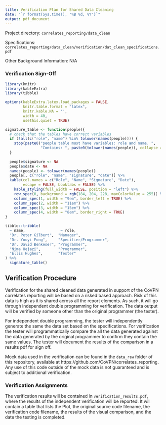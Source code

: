 ```yaml
---
title: Verification Plan for Shared Data Cleaning
date: "`r format(Sys.time(), '%B %d, %Y')`"
output: pdf_document
---
```


Project directory: `correlates_reporting/data_clean`

Specifications: `correlates_reporting/data_clean/verification/dat_clean_specifications.pdf`

Other Background Information: N/A 

### Verification  Sign-Off

```r
library(knitr)
library(kableExtra)
library(tibble)

options(kableExtra.latex.load_packages = FALSE, 
        knitr.table.format = "latex",
        knitr.kable.NA = '',
        width = 40,
        usethis.quiet = TRUE)

signature_table <- function(people){
  # check that the tables have correct variables
  if (!all(c("role", "name") %in% tolower(names(people)))) {
    stop(paste0("people table must have variables: role and name. ",
                "Contains: ", paste0(tolower(names(people)), collapse = ", ")))
  }
  
  people$signature <- NA
  people$date <- NA
  names(people) <- tolower(names(people))
  people[, c("role", "name", "signature", "date")] %>% 
  kable(col.names = c("Role", "Name", "Signature", "Date"),
        escape = FALSE, booktabs = FALSE) %>% 
    kable_styling(full_width = FALSE, position = "left") %>% 
    row_spec(0, background = rgb(184, 204, 228, maxColorValue = 255)) %>% 
    column_spec(1, width = "9em", border_left = TRUE) %>% 
    column_spec(2, width = "11em") %>% 
    column_spec(3, width = "15em") %>% 
    column_spec(4, width = "8em", border_right = TRUE)
}

tibble::tribble(
  ~ name,                ~ role,
  "Dr. Peter Gilbert",  "Manager",
  "Dr. Youyi Fong",     "Specifier/Programmer",
  "Dr. David Benkeser", "Programmer",
  "Nima Hejazi",        "Programmer",
  "Ellis Hughes",       "Tester" 
) %>% 
  signature_table()

```

## Verification Procedure

Verification for the shared cleaned data generated in support of the CoVPN correlates reporting will be based on a risked based approach. Risk of this data is high as it is shared across all the report elements. As such, it will go through independent double programming for verification. The data output will be verified by someone other than the original programmer (the tester). 

For independent double programming, the tester will independently generate the same the data set based on the specifications. For verification the tester will programmatically compare the all the data generated against the data generated by the original programmer to confirm they contain the same values. The tester will document the results of the comparison in a results pdf for sign off.

Mock data used in the verification can be found in the `data_raw` folder of this repository, available at https://github.com/CoVPN/correlates_reporting. Any use of this code outside of the mock data is not guaranteed and is subject to additional verification.

### Verification Assignments

The verification results will be contained in `verification_results.pdf`, where the results of the independent verification will be reported. It will contain a table that lists the Plot, the original source code filename, the verification code filename, the results of the visual comparison, and the date the testing is completed.


